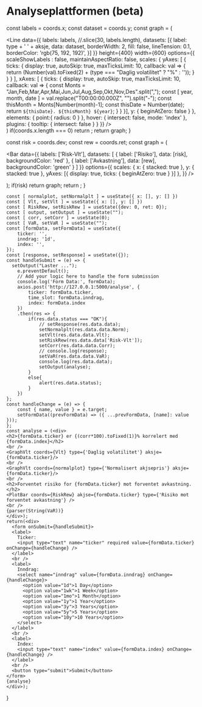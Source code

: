 
# Analyseplattformen (beta)

  const labels = coords.x;
  const dataset = coords.y;
  const graph = (
        <div>
            <Line 
                data={{
                    labels: labels, //.slice(30, labels.length),
                    datasets: [{
                        label: type + ' ' + aksje,
                        data: dataset,
                        borderWidth: 2,
                        fill: false,
                        lineTension: 0.1,
                        borderColor: 'rgb(75, 192, 192)',
                    }]
                }}
                height={400}
                width={600}
                options={{
                    scaleShowLabels : false,
                    maintainAspectRatio: false,
                    scales: {
                        yAxes: [
                            {
                                ticks: {
                                    display: true,
                                    autoSkip: true,
                                    maxTicksLimit: 10,
                                    callback: val => {
                                        return (Number(val).toFixed(2) + (type === "Daglig volatilitet" ? "%" : ''));
                                    }
                                }
                            }
                        ],
                        xAxes: [
                        {
                            ticks: {
                                display: true,
                                autoSkip: true,
                                maxTicksLimit: 10,
                                callback: val => {
                                    const Monts = "Jan,Feb,Mar,Apr,Mai,Jun,Jul,Aug,Sep,Okt,Nov,Des".split(",");
                                    const [ year, month, date ] = val.replace("T00:00:00.000Z", "").split("-");
                                    const thisMonth = Monts[Number(month)-1];
                                    const thisDate = Number(date);
                                    return `${thisDate}. ${thisMonth} ${year}`;
                                }
                            }
                        }],
                        y: {
                            beginAtZero: false
                        }
                    },
                    elements: {
                        point:{
                            radius: 0
                        }
                    },
                    hover: {
                        intersect: false,
                        mode: 'index'
                    },
                    plugins: {
                        tooltip: {
                          intersect: false
                        }
                      }
                }}
            />
        </div>)
    if(coords.x.length === 0) return <span></span>;
    return graph;
}

  const risk = coords.dev;
  const rew = coords.ret;
  const graph = (<div>
    <Bar data={{
      labels: ['Risk-Vlt'],
      datasets: [
        {
          label: ['Risiko'],
          data: [risk],
          backgroundColor: 'red'
        },
        {
          label: ['Avkastning'],
          data: [rew],
          backgroundColor: 'green'
        }
      ]
    }} options={{
      scales: {
        x: { stacked: true },
        y: { stacked: true },
        yAxes: [{
                display: true,
                ticks: {
                    beginAtZero: true
                }
            }]
      },
    }} />
  </div>);
  if(risk) return graph;
  return <span></span>;
}

    const [ normalplot, setNormalplt ] = useState({ x: [], y: [] })
    const [ Vlt, setVlt ] = useState({ x: [], y: [] })
    const [ RiskRew, setRiskRew ] = useState({dev: 0, ret: 0});
    const [ output, setOutput ] = useState("");
    const [ corr, setCorr ] = useState(0);
    const [ VaR, setVaR ] = useState("");
    const [formData, setFormData] = useState({
        ticker: '',
        inndrag: '1d',
        index: '',
    });
    const [response, setResponse] = useState({});
    const handleSubmit = (e) => {
      setOutput("Laster ...");
        e.preventDefault();
        // Add your logic here to handle the form submission
        console.log('Form Data:', formData);
        axios.post('http://127.0.0.1:5000/analyse', {
            ticker: formData.ticker,
            time_slot: formData.inndrag,
            index: formData.index
        })
        .then(res => {
            if(res.data.status === "OK"){
                // setResponse(res.data.data);
                setNormalplt(res.data.data.Norm);
                setVlt(res.data.data.Vlt);
                setRiskRew(res.data.data['Risk-Vlt']);
                setCorr(res.data.data.Corr);
                // console.log(response);
                setVaR(res.data.data.VaR);
                console.log(res.data.data);
                setOutput(analyse);
            }
            else{
                alert(res.data.status);
            }
        })
    };
    const handleChange = (e) => {
        const { name, value } = e.target;
        setFormData((prevFormData) => ({ ...prevFormData, [name]: value }));
    };
    const analyse = (<div>
    <h2>{formData.ticker} er {(corr*100).toFixed(1)}% korrelert med {formData.index}</h2>
    <br />
    <GraphVlt coords={Vlt} type={'Daglig volatilitet'} aksje={formData.ticker}/>
    <br />
    <GraphVlt coords={normalplot} type={'Normalisert akjsepris'} aksje={formData.ticker}/>
    <br />
    <h2>Forventet risiko for {formData.ticker} mot forventet avkastning.</h2>
    <PlotBar coords={RiskRew} akjse={formData.ticker} type={'Risiko mot forventet avkastning'} />
    <br />
    {parser(String(VaR))}
    </div>);
    return(<div>
      <form onSubmit={handleSubmit}>
      <label>
        Ticker:
        <input type="text" name="ticker" required value={formData.ticker} onChange={handleChange} />
      </label>
      <br />
      <label>
        Inndrag:
        <select name="inndrag" value={formData.inndrag} onChange={handleChange}>
          <option value="1d">1 Day</option>
          <option value="1wk">1 Week</option>
          <option value="1mo">1 Month</option>
          <option value="1y">1 Year</option>
          <option value="3y">3 Years</option>
          <option value="5y">5 Years</option>
          <option value="10y">10 Years</option>
        </select>
      </label>
      <br />
      <label>
        Index:
        <input type="text" name="index" value={formData.index} onChange={handleChange} />
      </label>
      <br />
      <button type="submit">Submit</button>
    </form>
    {analyse}
    </div>);
}

<SkrivInnAksje />